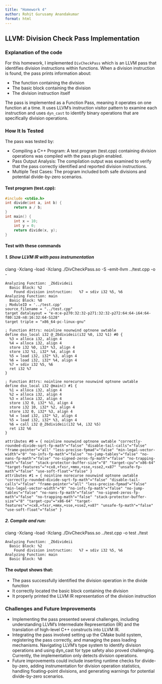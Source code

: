 ```yaml
---
title: "Homework 4"
author: Rohit Gurusamy Anandakumar
format: html
---
```


## LLVM: Division Check Pass Implementation

### Explanation of the code
For this homework, I implemented `DivCheckPass` which is an LLVM pass that identifies division instructions within functions. When a division instruction is found, the pass prints information about:

- The function containing the division
- The basic block containing the division
- The division instruction itself

The pass is implemented as a Function Pass, meaning it operates on one function at a time. It uses LLVM's instruction visitor pattern to examine each instruction and uses `dyn_cast` to identify binary operations that are specifically division operations.

### How It Is Tested
The pass was tested by:

- Compiling a C++ Program: A test program (test.cpp) containing division operations was compiled with the pass plugin enabled.
- Pass Output Analysis: The compilation output was examined to verify that the pass correctly identified and reported division instructions.
- Multiple Test Cases: The program included both safe divisions and potential divide-by-zero scenarios.

#### Test program (test.cpp):

```cpp
#include <stdio.h>
int divide(int a, int b) {
    return a / b;
}
int main() {
    int x = 10;
    int y = 0;
    return divide(x, y);
}
```


#### Test with these commands
##### 1. Show LLVM IR with pass instrumentation
clang -Xclang -load -Xclang ./DivCheckPass.so -S -emit-llvm ../test.cpp -o - 

```out
Analyzing Function: _Z6divideii
  Basic Block: %2
    Found division instruction:   %7 = sdiv i32 %5, %6
Analyzing Function: main
  Basic Block: %0
; ModuleID = '../test.cpp'
source_filename = "../test.cpp"
target datalayout = "e-m:e-p270:32:32-p271:32:32-p272:64:64-i64:64-f80:128-n8:16:32:64-S128"
target triple = "x86_64-pc-linux-gnu"

; Function Attrs: noinline nounwind optnone uwtable
define dso_local i32 @_Z6divideii(i32 %0, i32 %1) #0 {
  %3 = alloca i32, align 4
  %4 = alloca i32, align 4
  store i32 %0, i32* %3, align 4
  store i32 %1, i32* %4, align 4
  %5 = load i32, i32* %3, align 4
  %6 = load i32, i32* %4, align 4
  %7 = sdiv i32 %5, %6
  ret i32 %7
}

; Function Attrs: noinline norecurse nounwind optnone uwtable
define dso_local i32 @main() #1 {
  %1 = alloca i32, align 4
  %2 = alloca i32, align 4
  %3 = alloca i32, align 4
  store i32 0, i32* %1, align 4
  store i32 10, i32* %2, align 4
  store i32 0, i32* %3, align 4
  %4 = load i32, i32* %2, align 4
  %5 = load i32, i32* %3, align 4
  %6 = call i32 @_Z6divideii(i32 %4, i32 %5)
  ret i32 %6
}

attributes #0 = { noinline nounwind optnone uwtable "correctly-rounded-divide-sqrt-fp-math"="false" "disable-tail-calls"="false" "frame-pointer"="all" "less-precise-fpmad"="false" "min-legal-vector-width"="0" "no-infs-fp-math"="false" "no-jump-tables"="false" "no-nans-fp-math"="false" "no-signed-zeros-fp-math"="false" "no-trapping-math"="false" "stack-protector-buffer-size"="8" "target-cpu"="x86-64" "target-features"="+cx8,+fxsr,+mmx,+sse,+sse2,+x87" "unsafe-fp-math"="false" "use-soft-float"="false" }
attributes #1 = { noinline norecurse nounwind optnone uwtable "correctly-rounded-divide-sqrt-fp-math"="false" "disable-tail-calls"="false" "frame-pointer"="all" "less-precise-fpmad"="false" "min-legal-vector-width"="0" "no-infs-fp-math"="false" "no-jump-tables"="false" "no-nans-fp-math"="false" "no-signed-zeros-fp-math"="false" "no-trapping-math"="false" "stack-protector-buffer-size"="8" "target-cpu"="x86-64" "target-features"="+cx8,+fxsr,+mmx,+sse,+sse2,+x87" "unsafe-fp-math"="false" "use-soft-float"="false" }
```


##### 2. Compile and run:
clang -Xclang -load -Xclang ./DivCheckPass.so ../test.cpp -o test
./test

```output
Analyzing Function: _Z6divideii
  Basic Block: %2
    Found division instruction:   %7 = sdiv i32 %5, %6
Analyzing Function: main
  Basic Block: %0
```


#### The output shows that:

- The pass successfully identified the division operation in the divide function
- It correctly located the basic block containing the division
- It properly printed the LLVM IR representation of the division instruction


### Challenges and Future Improvements

- Implementing the pass presented several challenges, including understanding LLVM's Intermediate Representation (IR) and the translation of high-level C++ constructs into LLVM IR. 
- Integrating the pass involved setting up the CMake build system, registering the pass correctly, and managing the pass loading mechanisms. Navigating LLVM's type system to identify division operations and using dyn_cast for type safety also proved challenging. Currently, the implementation only detects division operations. 
- Future improvements could include inserting runtime checks for divide-by-zero, adding instrumentation for division operation statistics, handling floating-point divisions, and generating warnings for potential divide-by-zero scenarios.


